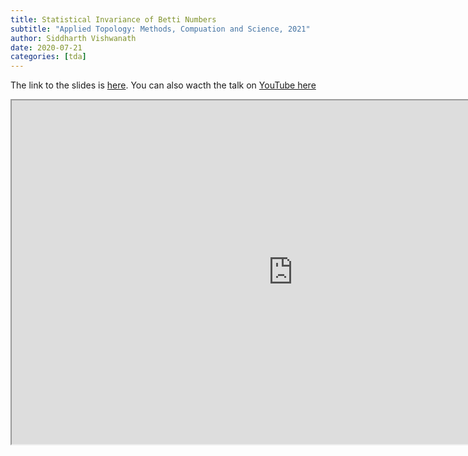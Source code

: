 ```yaml
---
title: Statistical Invariance of Betti Numbers
subtitle: "Applied Topology: Methods, Compuation and Science, 2021"
author: Siddharth Vishwanath
date: 2020-07-21
categories: [tda]
---
```


The link to the slides is [here](https://sidv23.github.io/slides/jsm-202). You can also wacth the talk on [YouTube here]()

<iframe src="https://sidv23.github.io/slides/jsm-2020" width="900" height="550"></iframe>